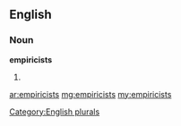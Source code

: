==English==

===Noun===
'''empiricists'''

# {{plural of|[[empiricist]]}}

[[Category:English plurals]]

[[ar:empiricists]]
[[mg:empiricists]]
[[my:empiricists]]